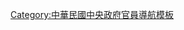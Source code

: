 {{Navbox
| name = 中華民國內政部部長
| title = [[中華民國內政部部長]]
| state = {{{state|autocollapse}}}
| image = [[File:ROC Ministry of the Interior Logo.svg|100px]]
| listclass = hlist
| above =
| group1 = 內務部內務總長
| list1 = {{Navbox subgroup
 | group1 = [[中華民國臨時政府 (1912年－1913年)|臨時政府]]時期
 | list1 = [[程德全]]<small>（未就任）</small>
 | group2 = [[北洋政府時期]]
 | list2 = [[赵秉钧]]{{to}}[[言敦源]]<small>（代理）</small>{{to}}[[王治馨]]<small>（代理）</small>{{to}}[[朱启钤]]{{to}}[[王揖唐]]{{to}}[[許世英]]{{to}}[[孙洪伊]]{{to}}[[謝遠涵]]<small>（代理）</small>{{to}}[[范源濂]]<small>（代理）</small>{{to}}[[張志潭]]<small>（代理）</small>{{to}}[[汤化龙]]{{to}}[[钱能训]]{{to}}[[于寶軒|-{于}-寶軒]]<small>（代理）</small>{{to}}[[朱深]]{{to}}[[張志潭]]<small>（代理）</small>{{to}}[[齊耀珊]]{{to}}[[高凌霨]]{{to}}[[谭延闿]]<small>（未就任）</small>{{to}}[[张国淦]]<small>（代理）</small>{{to}}[[孙丹林]]<small>（代理）</small>{{to}}[[田文烈]]<small>（代理，未就任）</small>{{to}}[[孙丹林]]<small>（代理）</small>{{to}}[[高凌霨]]<small>（代理）</small>{{to}}[[程克 (國會議員)|程克]]{{to}}[[颜惠庆]]<small>（代理）</small>{{to}}[[王永江]]{{to}}[[龔心湛]]{{to}}[[于右任|-{于}-右任]]{{to}}[[屈映光]]{{to}}[[郑谦]]<small>（未就任）</small>{{to}}[[劉馥 (民國)|劉馥]]<small>（代理）</small>{{to}}[[田應璜]]<small>（代理）</small>{{to}}[[张国淦]]<small>（代理）</small>{{to}}[[胡惟德]]{{to}}[[沈瑞霖]]
}}
| group2 = 內政部部長
| list2 = {{Navbox subgroup
 | group1 = [[國民政府]]時期
 | list1 = [[薛篤弼]]{{to}}[[阎锡山]]<small>（未就任）</small>{{to}}[[趙戴文]]<small>（代理）</small>{{to}}[[樊象離]]<small>（代理）</small>{{to}}[[楊兆泰]]{{to}}[[钮永建]]<small>（代理）</small>{{to}}[[劉尚清]]{{to}}[[張我華]]<small>（代理）</small>{{to}}[[李文範]]{{to}}[[汪精卫|汪兆銘]]<small>（代理）</small>{{to}}[[冯玉祥]]<small>（未就任）</small>{{to}}[[彭学沛]]<small>（代理）</small>{{to}}[[黃紹竑]]{{to}}[[甘乃光]]<small>（代理）</small>{{to}}[[黄郛]]{{to}}[[甘乃光]]<small>（代理）</small>{{to}}[[陶履謙]]<small>（代理）</small>{{to}}[[蔣作賓]]{{to}}[[何鍵]]{{to}}[[周钟岳|周鍾嶽]]{{to}}[[張厲生]]
 | group2 = [[中華民國政府]]時期
 | list2 = [[張厲生]]{{to}}[[彭昭賢]]{{to}}[[洪蘭友]]{{to}}[[李漢魂]]{{to}}[[谷正綱]]{{to}}[[余井塘]]{{to}}[[黃季陸]]{{to}}[[王德溥]]{{to}}[[田炯錦]]{{to}}[[連震東]]{{to}}[[徐慶鐘]]{{to}}[[林金生]]{{to}}[[張豐緒]]{{to}}[[邱創煥]]{{to}}[[林洋港]]{{to}}[[吳伯雄]]{{to}}[[許水德]]{{to}}[[吳伯雄]]{{to}}[[黃昆輝]]{{to}}[[林豐正]]{{to}}[[葉金鳳]]{{to}}[[黃主文]]{{to}}[[張博雅]]{{to}}[[余政憲]]{{to}}[[蘇嘉全]]{{to}}[[李逸洋]]{{to}}[[廖了以]]{{to}}[[江宜樺]]{{to}}[[李鴻源]]{{to}}[[陳威仁]]{{to}}[[葉俊榮]]{{to}}[[徐國勇]]
}}
}}<noinclude>
{{collapsible option}}
[[Category:中華民國內政部部長| ]]
[[Category:中華民國中央政府官員導航模板]]
</noinclude>